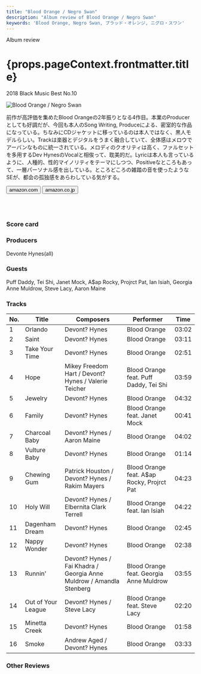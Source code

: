 ```yaml
---
title: "Blood Orange / Negro Swan"
description: "Album review of Blood Orange / Negro Swan"
keywords: 'Blood Orange, Negro Swan, ブラッド・オレンジ, ニグロ・スワン'
---
```





<p className="largeP">Album review</p>
<h1 className="h1--no--margin">{props.pageContext.frontmatter.title}</h1>
<p className="largeP"><Link to="/best50/2018/">2018 Black Music Best No.10</Link></p>

<Row  className="image-card-group">
	<Column colMd={"3"} colLg={"4"} noGutterMdLeft="">
       <ImageCard>

![Blood Orange / Negro Swan](../../images/cd/bloodorange3L.jpg) 

</ImageCard>
	</Column>
	<Column colMd={"4"} colLg={"8"} noGutterMdLeft="">
	<p>
	前作が高評価を集めたBlood Orangeの2年振りとなる4作目。本業のProducerとしても好調だが、今回も本人のSong Writing, Produceによる、密室的な作品になっている。ちなみにCDジャケットに移っているのは本人ではなく、黒人モデルらしい。Trackは楽器とデジタルをうまく融合していて、全体感はメロウでアーバンなものに統一されている。メロディのクオリティは高く、ファルセットを多用するDev HynesのVocalと相俟って、耽美的だ。Lyricは本人も言っているように、人種的、性的マイノリティをテーマにしつつ、Positiveなところもあって、一層パーソナル感を出している。ところどころの雑踏の音を使ったようなSEが、都会の孤独感をあらわしている気がする。
	</p>
	<div>
	  <Button className="button-right-mergin"  href="https://amzn.to/2NiBsl5" kind="primary" size="small" renderIcon={ArrowUpRight24}>
      amazon.com
    </Button>
    <Button className="button-right-mergin"  href="https://amzn.to/3fPmOxY" kind="secondary" size="small" renderIcon={ArrowUpRight24}>
      amazon.co.jp
    </Button>
	</div>
	<a style="display:inline-block;overflow:hidden;background:url(https://linkmaker.itunes.apple.com/ja-jp/lockup.svg?releaseDate=2018-08-24&kind=album&bubble=apple_music&style=mono-black) no-repeat;width:180px;height:45px;" href="https://geo.music.apple.com/jp/album/negro-swan/1413298173?mt=1&app=music&ls=1&at=11lcug"></a>
	<a style="display:inline-block;overflow:hidden;background:url(https://linkmaker.itunes.apple.com/ja-jp/badge-lrg.svg?releaseDate=2018-08-24&kind=album&bubble=itunes_music) no-repeat;width:140px;height:45px;" href="https://geo.music.apple.com/jp/album/negro-swan/1413298173?app=itunes&at=11lcug"></a>
	</Column>
</Row>
<Row >
	<Column colMd={"4"} colLg={"4"} noGutterMdLeft="">
		<div>
    	<h3>Score card</h3>
			<SliderJS1 value="4" />
    	<SliderJS2 value="1" />
			<SliderJS3 value="1" />
    	<SliderJS4 value="9" />
		</div>
	</Column>
	<Column colMd={"4"} colLg={"8"} noGutterMdLeft="">
		<div>
			<h3>Producers</h3>
			<p>
				Devonte Hynes(all)
			</p>
			<h3>Guests</h3>
			<p>
				Puff Daddy, Tei Shi, Janet Mock, A$ap Rocky, Projrct Pat, Ian Isiah, Georgia Anne Muldrow, Steve Lacy, Aaron Maine
			</p>
		</div>
	</Column>
</Row>

<h3>Tracks</h3>

| No. |	 Title             |	 Composers                                                       |	 Performer                                |	 Time |
| --- |	------------------ | ------------------------------------------------------------------- | ------------------------------------------ | ----- |
| 1	  |	Orlando            | Devont? Hynes                                                       | Blood Orange                               |	03:02 |
| 2	  |	Saint              | Devont? Hynes                                                       | Blood Orange                               |	03:11 |
| 3	  |	Take Your Time     | Devont? Hynes                                                       | Blood Orange                               |	02:51 |
| 4	  |	Hope               | Mikey Freedom Hart / Devont? Hynes / Valerie Teicher                | Blood Orange feat. Puff Daddy, Tei Shi     |	03:59 |
| 5	  |	Jewelry            | Devont? Hynes                                                       | Blood Orange                               |	04:32 |
| 6	  |	Family             | Devont? Hynes                                                       | Blood Orange feat. Janet Mock              |	00:41 |
| 7	  |	Charcoal Baby      | Devont? Hynes / Aaron Maine                                         | Blood Orange                               |	04:02 |
| 8	  |	Vulture Baby       | Devont? Hynes                                                       | Blood Orange                               |	01:14 |
| 9	  |	Chewing Gum        | Patrick Houston / Devont? Hynes / Rakim Mayers                      | Blood Orange feat. A$ap Rocky, Projrct Pat |	04:23 |
| 10  |	Holy Will          | Devont? Hynes / Elbernita Clark Terrell                             | Blood Orange feat. Ian Isiah               |	04:22 |
| 11  |	Dagenham Dream     | Devont? Hynes                                                       | Blood Orange                               |	02:45 |
| 12  |	Nappy Wonder       | Devont? Hynes                                                       | Blood Orange                               |	02:38 |
| 13  |	Runnin'            | Devont? Hynes / Fai Khadra / Georgia Anne Muldrow / Amandla Stenberg| Blood Orange feat. Georgia Anne Muldrow    |	03:55 |
| 14  |	Out of Your League | Devont? Hynes / Steve Lacy                                          | Blood Orange feat. Steve Lacy              |	02:20 |
| 15  |	Minetta Creek      | Devont? Hynes                                                       | Blood Orange                               |	01:58 |
| 16  |	Smoke              | Andrew Aged / Devont? Hynes                                         | Blood Orange                               |	03:33 |

<h3>Other Reviews</h3>

<Row>
<Column colMd={3} colLg={3} noGutterMdLeft>
<Review1 />
</Column>
<Column colMd={3} colLg={3} noGutterMdLeft>
<Review2 />
</Column>
</Row>